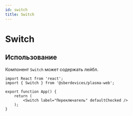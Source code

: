 ```yaml
---
id: switch
title: Switch
---
```



# Switch
<Description name="Switch" />
<PropsTable name="Switch" />

## Использование
Компонент `Switch` может содержать лейбл.

```tsx live
import React from 'react';
import { Switch } from '@sberdevices/plasma-web';

export function App() {
    return (
        <Switch label="Переключатель" defaultChecked />
    );
}
```
